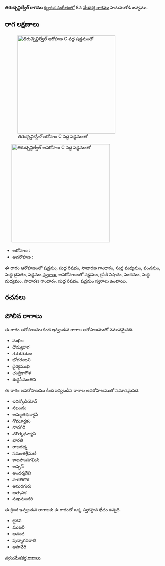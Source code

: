 {{Infobox ragam
	| name          	= తిరుచ్చెన్దిల్వేల్
	| synonym	    	= 
	| mela          	= 
	| chakra        	= 
	| janaka        	= 
	| type          	= షడవ
	| arohanam      	= {{svaraC|S|R1|G2|M1|P|D1|S'}} 
	| avarohanam    	= {{svaraC|S'|N2|P|M1|G2|R1|S}}
	| jeeva         	=
	| chhaya        	=
	| nyasa         	=
	| vishesha      	= 
	| equivalent  		= 
}}
{{కర్ణాటక సంగీత రాగాలు}}
'''తిరుచ్చెన్దిల్వేల్ రాగము''' [[కర్ణాటక సంగీతం]]లో 8వ [[మేళకర్త రాగము]] హనుమతోడి జన్యము. 


==రాగ లక్షణాలు==
[[Image:tiruccendilvel_ar_kb2wiki.png|thumb|right|316px|''తిరుచ్చెన్దిల్వేల్'' ఆరోహణ C వద్ద షడ్జమంతో]]
	[[Image:tiruccendilvel_av_kb2wiki.png|thumb|right|316px|''తిరుచ్చెన్దిల్వేల్'' అవరోహణ C వద్ద షడ్జమంతో]]

* ఆరోహణ : {{svaraC|S|R1|G2|M1|P|D1|S'}} 
* అవరోహణ : {{svaraC|S'|N2|P|M1|G2|R1|S}}

ఈ రాగం ఆరోహణంలో షడ్జమం, సుద్ద  రిషభం, సాధారణ  గాంధారం, సుద్ద మధ్యమం, పంచమం, సుద్ద దైవతం, షడ్జమం [[స్వరాలు]], అవరోహణంలో షడ్జమం, కైసికి నిషాదం, పంచమం, సుద్ద మధ్యమం, సాధారణ  గాంధారం, సుద్ద  రిషభం, షడ్జమం [[స్వరాలు]] ఉంటాయి.

==రచనలు==



==పోలిన రాగాలు==
ఈ రాగం ఆరోహణము కింద ఇవ్వబడిన రాగాల ఆరోహణముతో సమానమైనది.
* సుఖిల
* ధౌమ్యరాగ
* నవరసమల
* భోగరంజని
*  ధైర్యముఖి
* చంద్రికాగౌళ
* శుద్ధసీమంతిని

ఈ రాగం అవరోహణము కింద ఇవ్వబడిన రాగాల అవరోహణముతో సమానమైనది.
* ఇదిక్కోడియోన్
* సబందం
*  అమృతధన్యాసి
*  గోమూర్తకం
* నాదగిరి
* మౌత్కధన్యాసి
* భారతి
* రాజరత్న
* సమంతశ్రీమణి
*  కాలహంసగమిని
* అప్సన్
* అంధర్మదేవి
* సారతిగౌళ
* అసురగురు
* అత్సపక
* సుఖసుందరి

ఈ క్రింద ఇవ్వబడిన రాగాలకు ఈ రాగంతో ఒక్క స్వరస్థాన భేదం ఉన్నది.
* భైరవి
* ముఖరీ
* ఆనంద
* పున్నాగవరాలి
*  అసావేరి



[[వర్గం:మేళకర్త రాగాలు]]